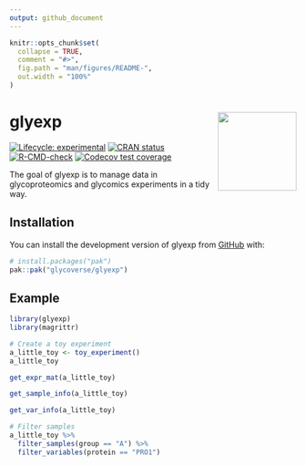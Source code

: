 ```yaml
---
output: github_document
---
```


<!-- README.md is generated from README.Rmd. Please edit that file -->

```r
knitr::opts_chunk$set(
  collapse = TRUE,
  comment = "#>",
  fig.path = "man/figures/README-",
  out.width = "100%"
)
```

# glyexp <a href="https://glycoverse.github.io/glyexp/"><img src="man/figures/logo.png" align="right" height="138" /></a>

<!-- badges: start -->
[![Lifecycle: experimental](https://img.shields.io/badge/lifecycle-experimental-orange.svg)](https://lifecycle.r-lib.org/articles/stages.html#experimental)
[![CRAN status](https://www.r-pkg.org/badges/version/glyexp)](https://CRAN.R-project.org/package=glyexp)
[![R-CMD-check](https://github.com/glycoverse/glyexp/actions/workflows/R-CMD-check.yaml/badge.svg)](https://github.com/glycoverse/glyexp/actions/workflows/R-CMD-check.yaml)
[![Codecov test coverage](https://codecov.io/gh/glycoverse/glyexp/graph/badge.svg)](https://app.codecov.io/gh/glycoverse/glyexp)
<!-- badges: end -->

The goal of glyexp is to manage data in glycoproteomics and glycomics experiments
in a tidy way.

## Installation

You can install the development version of glyexp from [GitHub](https://github.com/) with:

``` r
# install.packages("pak")
pak::pak("glycoverse/glyexp")
```

## Example

```r
library(glyexp)
library(magrittr)

# Create a toy experiment
a_little_toy <- toy_experiment()
a_little_toy
```

```r
get_expr_mat(a_little_toy)
```

```r
get_sample_info(a_little_toy)
```

```r
get_var_info(a_little_toy)
```

```r
# Filter samples
a_little_toy %>% 
  filter_samples(group == "A") %>% 
  filter_variables(protein == "PRO1")
```
